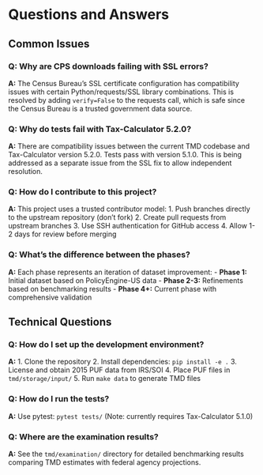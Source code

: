 # Questions and Answers

## Common Issues

### Q: Why are CPS downloads failing with SSL errors?

**A:** The Census Bureau's SSL certificate configuration has compatibility issues with certain Python/requests/SSL library combinations. This is resolved by adding `verify=False` to the requests call, which is safe since the Census Bureau is a trusted government data source.

### Q: Why do tests fail with Tax-Calculator 5.2.0?

**A:** There are compatibility issues between the current TMD codebase and Tax-Calculator version 5.2.0. Tests pass with version 5.1.0. This is being addressed as a separate issue from the SSL fix to allow independent resolution.

### Q: How do I contribute to this project?

**A:** This project uses a trusted contributor model:
1. Push branches directly to the upstream repository (don't fork)
2. Create pull requests from upstream branches
3. Use SSH authentication for GitHub access
4. Allow 1-2 days for review before merging

### Q: What's the difference between the phases?

**A:** Each phase represents an iteration of dataset improvement:
- **Phase 1:** Initial dataset based on PolicyEngine-US data
- **Phase 2-3:** Refinements based on benchmarking results
- **Phase 4+:** Current phase with comprehensive validation

## Technical Questions

### Q: How do I set up the development environment?

**A:** 
1. Clone the repository
2. Install dependencies: `pip install -e .`
3. License and obtain 2015 PUF data from IRS/SOI
4. Place PUF files in `tmd/storage/input/`
5. Run `make data` to generate TMD files

### Q: How do I run the tests?

**A:** Use pytest: `pytest tests/` (Note: currently requires Tax-Calculator 5.1.0)

### Q: Where are the examination results?

**A:** See the `tmd/examination/` directory for detailed benchmarking results comparing TMD estimates with federal agency projections.